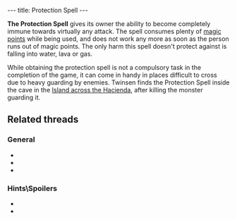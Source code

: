 ---
title: Protection Spell
---

{{twinsunica import}}{{Infobox Item
 |image=Protect.gif
 |type=tool
 |critical=no
 |magical=yes
 |unique=yes
 |lba1=
 |lba2=yes
 |upgrades=no
 |rowposition=2
 |columnposition=4
 |effect=uses magic
 |effectamount=one
 |purpose=Temporary Invulnerability
 |combattype=special
 |powerlevel=all
 |rate=
 |range=
 |damage=
}}

'''The Protection Spell''' gives its owner the ability to become completely immune towards virtually any attack. The spell consumes plenty of [[magic points]] while being used, and does not work any more as soon as the person runs out of magic points. The only harm this spell doesn't protect against is falling into water, lava or gas.

While obtaining the protection spell is not a compulsory task in the completion of the game, it can come in handy in places difficult to cross due to heavy guarding by enemies. Twinsen finds the Protection Spell inside the cave in the [[Island across the Hacienda]], after killing the monster guarding it.

==Related threads==
===General===
* {{thread|id=9302|title=LBA2 is over}}
* {{thread|id=6254|title=Very weird quote}}
* {{thread|id=5823|title=Protection Spell}}

===Hints\Spoilers===
* {{thread|id=10415|title=LBA 2 Goofs}}
* {{thread|id=5509|title=Protection Spell?}}